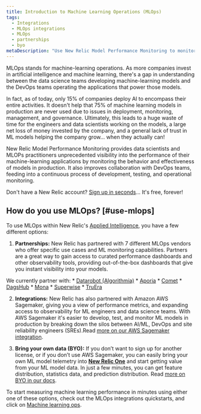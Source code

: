 ```yaml
---
title: Introduction to Machine Learning Operations (MLOps)
tags:
  - Integrations
  - MLOps integrations 
  - MLOps
  - partnerships
  - byo 
metaDescription: "Use New Relic Model Performance Monitoring to monitor and observe the performance of your machine learning models."
---
```


MLOps stands for machine-learning operations. As more companies invest in artificial intelligence and machine learning, there's a gap in understanding between the data science teams developing machine-learning models and the DevOps teams operating the applications that power those models. 

In fact, as of today, only 15% of companies deploy AI to encompass their entire activities. It doesn't help that 75% of machine learning models in production are never used due to issues in deployment, monitoring, management, and governance. Ultimately, this leads to a huge waste of time for the engineers and data scientists working on the models, a large net loss of money invested by the company, and a general lack of trust in ML models helping the company grow... when they actually can!

New Relic Model Performance Monitoring provides data scientists and MLOPs practitioners unprecedented visibility into the performance of their machine-learning applications by monitoring the behavior and effectiveness of models in production. It also improves collaboration with DevOps teams, feeding into a continuous process of development, testing, and operational monitoring.

Don't have a New Relic account? [Sign up in seconds](https://newrelic.com/signup)... It's free, forever! 

## How do you use MLOps? [#use-mlops]

To use MLOps within New Relic's [Applied Intelligence](/docs/alerts-applied-intelligence/new-relic-alerts/get-started/introduction-applied-intelligence/), you have a few different options:

1. **Partnerships:** New Relic has partnered with 7 different MLOps vendors who offer specific use cases and ML monitoring capabilities. Partners are a great way to gain access to curated performance dashboards and other observability tools, providing out-of-the-box dashboards that give you instant visibility into your models. 

  We currently partner with:
	*  [Datarobot (Algorithmia)](/docs/alerts-applied-intelligence/applied-intelligence/mlops/integrations/datarobot-mlops-integration/)
	*  [Aporia](/docs/alerts-applied-intelligence/applied-intelligence/mlops/integrations/aporia-mlops-integration/)
	*  [Comet](/docs/alerts-applied-intelligence/applied-intelligence/mlops/integrations/comet-mlops-integration/)
	*  [DagsHub](/docs/alerts-applied-intelligence/applied-intelligence/mlops/integrations/dagshub-mlops-integration/)
	*  [Mona](/docs/alerts-applied-intelligence/applied-intelligence/mlops/integrations/mona-mlops-integration/)
	*  [Superwise](/docs/alerts-applied-intelligence/applied-intelligence/mlops/integrations/superwise-mlops-integration/)
	*  [TruEra](/docs/alerts-applied-intelligence/applied-intelligence/mlops/integrations/truera-mlops-integration/)

2. **Integrations:** New Relic has also partnered with Amazon AWS Sagemaker, giving you a view of performance metrics, and expanding access to observability for ML engineers and data science teams. With AWS Sagemaker it's easier to develop, test, and monitor ML models in production by breaking down the silos between AI/ML, DevOps and site reliability engineers (SREs).Read [more on our AWS Sagemaker integration](/docs/alerts-applied-intelligence/applied-intelligence/mlops/integrations/aws-sagemaker-mlops-integration/).

3. **Bring your own data (BYO):** If you don’t want to sign up for another license, or if you don’t use AWS Sagemaker, you can easily bring your own ML model telemetry into **[New Relic One](https://one.newrelic.com)** and start getting value from your ML model data. In just a few minutes, you can get feature distribution, statistics data, and prediction distribution. Read [more on BYO in our docs](/docs/alerts-applied-intelligence/applied-intelligence/mlops/integrations/mlops-byo). 

To start measuring machine learning performance in minutes using either one of these options, check out the MLOps integrations quickstarts, and click on [Machine learning ops](https://developer.newrelic.com/instant-observability/?category=machine-learning-ops). 

